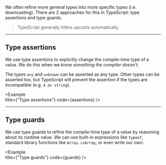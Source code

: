 
We often refine more general types into more specific types (i.e. downcasting). There are 2 approaches for this in TypeScript: type assertions and type guards.

> TypeScript generally infers _upcasts_ automatically.

---

## Type assertions

We use type assertions to explicitly change the compile-time type of a value. We do this when we _know something the compiler doesn't_.

The types `any` and `unknown` can be asserted as any type. Other types can be asserted too, but TypeScript will prevent the assertion if the types are incompatible (e.g. `4 as string`).

<Example   
  title={"Type assertions"}
  code={assertions}
/>

---

## Type guards

We use type guards to refine the compile-time type of a value by reasoning about its runtime value. We can use built-in expressions like `typeof`, standard library functions like `Array.isArray`, or even write our own.

<Example   
  title={"Type guards"}
  code={guards}
/>
